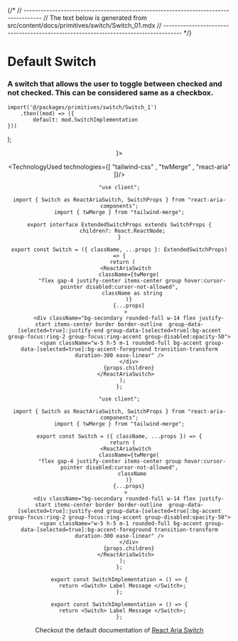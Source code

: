 

{/*
// ------------------------------------------------------------------------------------
//	The text below is generated from src/content/docs/primitives/switch/Switch_01.mdx
// ------------------------------------------------------------------------------------
*/}


<Wrapper>

# Default Switch
### A switch that allows the user to toggle between checked and not checked. This can be considered same as a checkbox.





	import('@/packages/primitives/switch/Switch_1')
		.then((mod) => ({
			default: mod.SwitchImplementation
	}))
);


<Header />
<Preview> 
<Suspense fallback={<Skeleton className="h-60 rounded-lg" />}>
<Display>
    <SwitchImplementation_primitives_switch_switch_01/>
</Display>
</Suspense>
</Preview>

<Implementation>


<TechnologyUsed technologies={[ "tailwind-css" , "twMerge" , "react-aria" ]}/>

<CodeBlock>
 
```tsx|Switch
"use client";

import { Switch as ReactAriaSwitch, SwitchProps } from "react-aria-components";
import { twMerge } from "tailwind-merge";

export interface ExtendedSwitchProps extends SwitchProps {
  children?: React.ReactNode;
}

export const Switch = ({ className, ...props }: ExtendedSwitchProps) => {
  return (
    <ReactAriaSwitch
      className={twMerge(
        "flex gap-4 justify-center items-center group hover:cursor-pointer disabled:cursor-not-allowed",
        className as string
      )}
      {...props}
    >
      <div className="bg-secondary rounded-full w-14 flex justify-start items-center border border-outline  group-data-[selected=true]:justify-end group-data-[selected=true]:bg-accent group-focus:ring-2 group-focus:ring-accent group-disabled:opacity-50">
        <span className="w-5 h-5 m-1 rounded-full bg-accent group-data-[selected=true]:bg-accent-foreground transition-transform duration-300 ease-linear" />
      </div>
      {props.children}
    </ReactAriaSwitch>
  );
};
```
```jsx|Switch
"use client";

import { Switch as ReactAriaSwitch, SwitchProps } from "react-aria-components";
import { twMerge } from "tailwind-merge";

export const Switch = ({ className, ...props }) => {
  return (
    <ReactAriaSwitch
      className={twMerge(
        "flex gap-4 justify-center items-center group hover:cursor-pointer disabled:cursor-not-allowed",
        className
      )}
      {...props}
    >
      <div className="bg-secondary rounded-full w-14 flex justify-start items-center border border-outline  group-data-[selected=true]:justify-end group-data-[selected=true]:bg-accent group-focus:ring-2 group-focus:ring-accent group-disabled:opacity-50">
        <span className="w-5 h-5 m-1 rounded-full bg-accent group-data-[selected=true]:bg-accent-foreground transition-transform duration-300 ease-linear" />
      </div>
      {props.children}
    </ReactAriaSwitch>
  );
};
```

```tsx|SwitchImplementation
export const SwitchImplementation = () => {
  return <Switch> Label Message </Switch>;
};
```
```jsx|SwitchImplementation
export const SwitchImplementation = () => {
  return <Switch> Label Message </Switch>;
};
```

</CodeBlock>


Checkout the default documentation of [React Aria Switch](https://react-spectrum.adobe.com/react-aria/Switch.html)

</Implementation>

</Wrapper>
<PARTITION />
